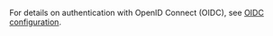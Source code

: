 For details on authentication with OpenID Connect (OIDC), see [OIDC configuration](/docs/weaviate/configuration/authentication#oidc).
